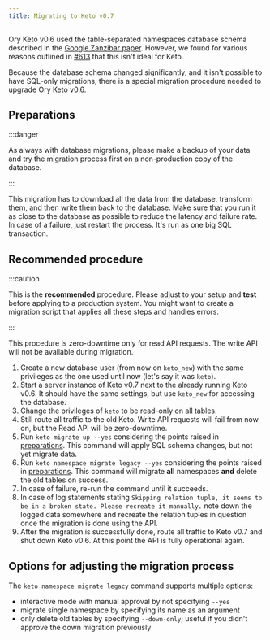 ```yaml
---
title: Migrating to Keto v0.7
---
```


Ory Keto v0.6 used the table-separated namespaces database schema described in the
[Google Zanzibar paper](https://research.google/pubs/pub48190/). However, we found for various reasons outlined in
[#613](https://github.com/ory/keto/issues/613) that this isn't ideal for Keto.

Because the database schema changed significantly, and it isn't possible to have SQL-only migrations, there is a special migration
procedure needed to upgrade Ory Keto v0.6.

## Preparations

:::danger

As always with database migrations, please make a backup of your data and try the migration process first on a non-production copy
of the database.

:::

This migration has to download all the data from the database, transform them, and then write them back to the database. Make sure
that you run it as close to the database as possible to reduce the latency and failure rate. In case of a failure, just restart
the process. It's run as one big SQL transaction.

## Recommended procedure

:::caution

This is the **recommended** procedure. Please adjust to your setup and **test** before applying to a production system. You might
want to create a migration script that applies all these steps and handles errors.

:::

This procedure is zero-downtime only for read API requests. The write API will not be available during migration.

1. Create a new database user (from now on `keto_new`) with the same privileges as the one used until now (let's say it was
   `keto`).
2. Start a server instance of Keto v0.7 next to the already running Keto v0.6. It should have the same settings, but use
   `keto_new` for accessing the database.
3. Change the privileges of `keto` to be read-only on all tables.
4. Still route all traffic to the old Keto. Write API requests will fail from now on, but the Read API will be zero-downtime.
5. Run `keto migrate up --yes` considering the points raised in [preparations](#preparations). This command will apply SQL schema
   changes, but not yet migrate data.
6. Run `keto namespace migrate legacy --yes` considering the points raised in [preparations](#preparations). This command will
   migrate **all** namespaces **and** delete the old tables on success.
7. In case of failure, re-run the command until it succeeds.
8. In case of log statements stating `Skipping relation tuple, it seems to be in a broken state. Please recreate it manually.`
   note down the logged data somewhere and recreate the relation tuples in question once the migration is done using the API.
9. After the migration is successfully done, route all traffic to Keto v0.7 and shut down Keto v0.6. At this point the API is
   fully operational again.

## Options for adjusting the migration process

The `keto namespace migrate legacy` command supports multiple options:

- interactive mode with manual approval by not specifying `--yes`
- migrate single namespace by specifying its name as an argument
- only delete old tables by specifying `--down-only`; useful if you didn't approve the down migration previously
